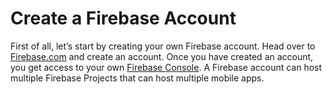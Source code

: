 # Create a Firebase Account  
First of all, let’s start by creating your own Firebase account. Head over to
[Firebase.com](https://firebase.google.com/) 
 and create an account. Once you have created an account, you get access to your own 
[Firebase Console](https://console.firebase.google.com/?pli=1). A Firebase account can host multiple Firebase Projects that can host multiple mobile apps.


